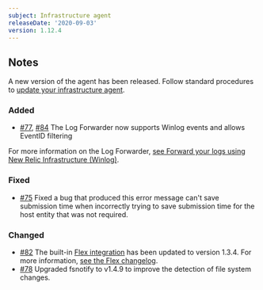 ```yaml
---
subject: Infrastructure agent
releaseDate: '2020-09-03'
version: 1.12.4
---
```


## Notes

A new version of the agent has been released. Follow standard procedures to [update your infrastructure agent](https://docs.newrelic.com/docs/infrastructure/install-configure-manage-infrastructure/update-or-uninstall/update-infrastructure-agent).

### Added

* [#77](https://github.com/newrelic/infrastructure-agent/pull/77), [#84](https://github.com/newrelic/infrastructure-agent/pull/84) The Log Forwarder now supports Winlog events and allows EventID filtering

For more information on the Log Forwarder, [see Forward your logs using New Relic Infrastructure (Winlog)](https://docs.newrelic.com/docs/logs/enable-log-management-new-relic/enable-log-monitoring-new-relic/forward-your-logs-using-infrastructure-agent#winlog).

### Fixed

* [#75](https://github.com/newrelic/infrastructure-agent/pull/75) Fixed a bug that produced this error message can't save submission time when incorrectly trying to save submission time for the host entity that was not required.

### Changed

* [#82](https://github.com/newrelic/infrastructure-agent/pull/82) The built-in [Flex integration](https://github.com/newrelic/nri-flex) has been updated to version 1.3.4. For more information, [see the Flex changelog](https://github.com/newrelic/nri-flex/releases/tag/v1.3.4).
* [#78](https://github.com/newrelic/infrastructure-agent/pull/78) Upgraded fsnotify to v1.4.9 to improve the detection of file system changes.
